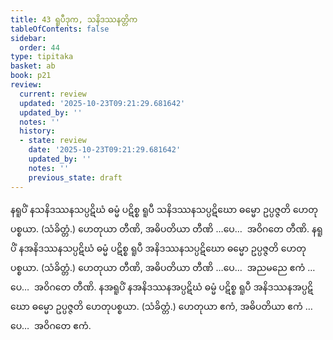 ```yaml
---
title: 43 ရူပီဒုက, သနိဒဿနတ္တိက
tableOfContents: false
sidebar:
  order: 44
type: tipitaka
basket: ab
book: p21
review:
  current: review
  updated: '2025-10-23T09:21:29.681642'
  updated_by: ''
  notes: ''
  history:
  - state: review
    date: '2025-10-23T09:21:29.681642'
    updated_by: ''
    notes: ''
    previous_state: draft
---
```



<ReviewStatus review={frontmatter.review} showDetails={true} />

<HypothesisAnnotation frontmatter={frontmatter} />

<DynamicBreadcrumb />

<Division number="91" book="p21" e="ch" v="40" p="367">

<Paragraph number="232" book="p21">
နရူပိံ နသနိဒဿနသပ္ပဋိဃံ ဓမ္မံ ပဋိစ္စ ရူပီ သနိဒဿနသပ္ပဋိဃော ဓမ္မော ဥပ္ပဇ္ဇတိ ဟေတုပစ္စယာ. (သံခိတ္တံ.) ဟေတုယာ တီဏိ, အဓိပတိယာ တီဏိ …ပေ…  အဝိဂတေ တီဏိ.
</Paragraph>

<Paragraph number="233" book="p21">
နရူပိံ နအနိဒဿနသပ္ပဋိဃံ ဓမ္မံ ပဋိစ္စ ရူပီ အနိဒဿနသပ္ပဋိဃော ဓမ္မော ဥပ္ပဇ္ဇတိ ဟေတုပစ္စယာ. (သံခိတ္တံ.) ဟေတုယာ တီဏိ, အဓိပတိယာ တီဏိ …ပေ…  အညမညေ ဧကံ …ပေ…  အဝိဂတေ တီဏိ.
</Paragraph>

<Paragraph number="234" book="p21">
နအရူပိံ နအနိဒဿနအပ္ပဋိဃံ ဓမ္မံ ပဋိစ္စ ရူပီ အနိဒဿနအပ္ပဋိဃော ဓမ္မော ဥပ္ပဇ္ဇတိ ဟေတုပစ္စယာ. (သံခိတ္တံ.) ဟေတုယာ ဧကံ, အဓိပတိယာ ဧကံ …ပေ…  အဝိဂတေ ဧကံ.
</Paragraph>
</Division>